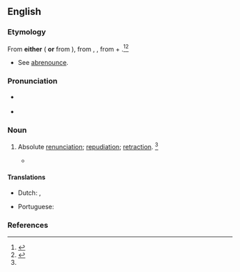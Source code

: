 ==English==

===Etymology===
From '''either''' ({{etyl|fro|en}} {{m|fro|abrenonciation}} '''or''' from {{etyl|LL.|en}} {{m|la|abrenuntiatio}}), from {{etyl|LL.|en}} {{m|la|abrenuntiatus}}, {{m|la|abrenuntiatiō}}, from {{m|la|ab}} + {{m|la|renuntiatiō||to renounce}}.<ref name=SOED>{{R:SOED5|page=8}}</ref><ref name=WI3>{{R:MW3 1976|page=5}}</ref>
* See [[abrenounce]].

===Pronunciation===
* {{a|US}} {{IPA|/ˌæb.ɹi.nʌn.siˈeɪ.ʃn̩/|lang=en}}
* {{rhymes|eɪʃən|lang=en}}

===Noun===
{{en-noun}}

# {{lb|en|archaic}} Absolute [[renunciation]]; [[repudiation]]; [[retraction]]. {{defdate|First attested in the mid 16<sup>th</sup> century.}}<ref name=SOED/>
#* {{quote-book|author=Fuller|passage=an '''abrenunciation''' of that truth which he so long had professed, and still believed|title=The Church History of Britain|year=1842}}

====Translations====
{{trans-top|absolute renunciation; repudiation}}
* Dutch: {{t+|nl|verzaking|m}}, {{t|nl|herroeping|m}}
{{trans-mid}}
* Portuguese: {{t|pt|abrenúncio|m}}
{{trans-bottom}}

===References===
<references/>
